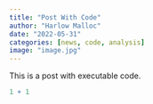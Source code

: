 ```yaml
---
title: "Post With Code"
author: "Harlow Malloc"
date: "2022-05-31"
categories: [news, code, analysis]
image: "image.jpg"
---
```


This is a post with executable code.

```r
1 + 1
```
